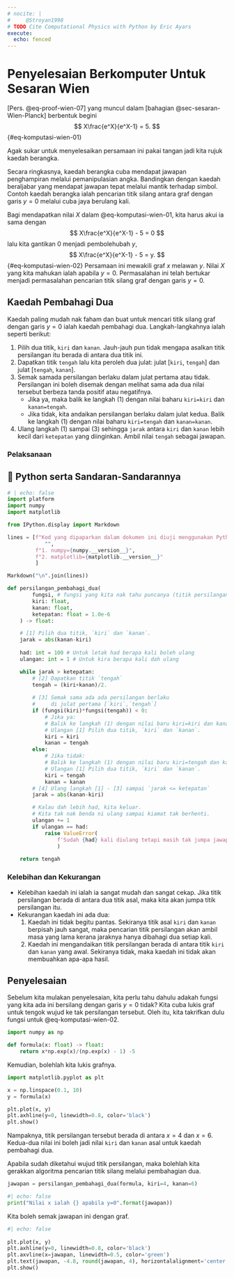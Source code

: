 ```yaml
---
# nocite: |
#     @Stroyan1998
# TODO Cite Computational Physics with Python by Eric Ayars
execute: 
  echo: fenced
---
```


# Penyelesaian Berkomputer Untuk Sesaran Wien {.appendix #sec-komputasi-wien}

[Pers. @eq-proof-wien-07] yang muncul dalam [bahagian @sec-sesaran-Wien-Planck] berbentuk begini
$$
    X\frac{e^X}{e^X-1} = 5.
$${#eq-komputasi-wien-01}

Agak sukar untuk menyelesaikan persamaan ini pakai tangan jadi kita rujuk kaedah berangka.

:::{.callout-note}
Secara ringkasnya, kaedah berangka cuba mendapat jawapan penghampiran melalui pemanipulasian angka.
Bandingkan dengan kaedah beraljabar yang mendapat jawapan tepat melalui mantik terhadap simbol. 
Contoh kaedah berangka ialah pencarian titik silang antara graf dengan garis $y=0$ melalui cuba jaya berulang kali.
:::

Bagi mendapatkan nilai $X$ dalam @eq-komputasi-wien-01, kita harus akui ia sama dengan
$$
    X\frac{e^X}{e^X-1} - 5 = 0
$$
lalu kita gantikan 0 menjadi pembolehubah $y$,
$$
    X\frac{e^X}{e^X-1} - 5 = y.
$${#eq-komputasi-wien-02}
Persamaan ini mewakili graf $x$ melawan $y$. 
Nilai $X$ yang kita mahukan ialah apabila $y=0$.
Permasalahan ini telah bertukar menjadi permasalahan pencarian titik silang graf dengan garis $y=0$.

## Kaedah Pembahagi Dua
Kaedah paling mudah nak faham dan buat untuk mencari titik silang graf dengan garis $y=0$ ialah kaedah pembahagi dua.
Langkah-langkahnya ialah seperti berikut:

1. Pilih dua titik, `kiri` dan `kanan`. Jauh-jauh pun tidak mengapa asalkan titik persilangan itu berada di antara dua titik ini.
2. Dapatkan titik `tengah` lalu kita peroleh dua julat: julat [`kiri`, `tengah`] dan julat [`tengah`, `kanan`].
3. Semak samada persilangan berlaku dalam julat pertama atau tidak. 
    Persilangan ini boleh disemak dengan melihat sama ada dua nilai tersebut berbeza tanda positif atau negatifnya.
    - Jika ya, maka balik ke langkah (1) dengan nilai baharu `kiri=kiri` dan `kanan=tengah`.
    - Jika tidak, kita andaikan persilangan berlaku dalam julat kedua. Balik ke langkah (1) dengan nilai baharu `kiri=tengah` dan `kanan=kanan`.
4. Ulang langkah (1) sampai (3) sehingga `jarak` antara `kiri` dan `kanan` lebih kecil dari `ketepatan` yang diinginkan.
    Ambil nilai `tengah` sebagai jawapan.

### Pelaksanaan

:::{.callout-note .column-margin}
## 🐍 Python serta Sandaran-Sandarannya
```python
# | echo: false
import platform
import numpy
import matplotlib

from IPython.display import Markdown

lines = [f"Kod yang dipaparkan dalam dokumen ini diuji menggunakan Python versi {platform.python_version()} bersama sandaran-sandaran berikut:",
            "",
         f"1. numpy={numpy.__version__}", 
         f"2. matplotlib={matplotlib.__version__}"
         ]

Markdown("\n".join(lines))
```
:::


```python
def persilangan_pembahagi_dua(
        fungsi, # fungsi yang kita nak tahu puncanya (titik persilangan)
        kiri: float, 
        kanan: float, 
        ketepatan: float = 1.0e-6
    ) -> float:

    # [1] Pilih dua titik, `kiri` dan `kanan`.
    jarak = abs(kanan-kiri)
    
    had: int = 100 # Untuk letak had berapa kali boleh ulang
    ulangan: int = 1 # Untuk kira berapa kali dah ulang

    while jarak > ketepatan:
        # [2] Dapatkan titik `tengah`
        tengah = (kiri+kanan)/2.
        
        # [3] Semak sama ada ada persilangan berlaku
        #     di julat pertama [`kiri`,`tengah`]
        if (fungsi(kiri)*fungsi(tengah)) < 0:
            # Jika ya:
            # Balik ke langkah (1) dengan nilai baru kiri=kiri dan kanan=tengah
            # Ulangan [1] Pilih dua titik, `kiri` dan `kanan`.
            kiri = kiri
            kanan = tengah
        else:
            # Jika tidak:
            # Balik ke langkah (1) dengan nilai baru kiri=tengah dan kanan=kanan
            # Ulangan [1] Pilih dua titik, `kiri` dan `kanan`.
            kiri = tengah
            kanan = kanan
        # [4] Ulang langkah [1] - [3] sampai `jarak <= ketepatan`
        jarak = abs(kanan-kiri)

        # Kalau dah lebih had, kita keluar. 
        # Kita tak nak benda ni ulang sampai kiamat tak berhenti.
        ulangan += 1
        if ulangan == had: 
            raise ValueError(
                f'Sudah {had} kali diulang tetapi masih tak jumpa jawapan.'
                )
    
    return tengah
```

### Kelebihan dan Kekurangan
- Kelebihan kaedah ini ialah ia sangat mudah dan sangat cekap. 
    Jika titik persilangan berada di antara dua titik asal, maka kita akan jumpa titik persilangan itu.
- Kekurangan kaedah ini ada dua:
    1. Kaedah ini tidak begitu pantas. 
        Sekiranya titik asal `kiri` dan `kanan` berpisah jauh sangat, maka pencarian titik persilangan akan ambil masa yang lama kerana jaraknya hanya dibahagi dua setiap kali.
    2. Kaedah ini mengandaikan titik persilangan berada di antara titik `kiri` dan `kanan` yang awal.
        Sekiranya tidak, maka kaedah ini tidak akan membuahkan apa-apa hasil.


## Penyelesaian
Sebelum kita mulakan penyelesaian, kita perlu tahu dahulu adakah fungsi yang kita ada ini bersilang dengan garis $y=0$ tidak?
Kita cuba lukis graf untuk tengok wujud ke tak persilangan tersebut.
Oleh itu, kita takrifkan dulu fungsi untuk @eq-komputasi-wien-02.
```python
import numpy as np

def formula(x: float) -> float:
    return x*np.exp(x)/(np.exp(x) - 1) -5
```

Kemudian, bolehlah kita lukis grafnya.
```python
import matplotlib.pyplot as plt

x = np.linspace(0.1, 10)
y = formula(x)

plt.plot(x, y)
plt.axhline(y=0, linewidth=0.8, color='black')
plt.show()
```

Nampaknya, titik persilangan tersebut berada di antara $x=4$ dan $x=6$.
Kedua-dua nilai ini boleh jadi nilai `kiri` dan `kanan` asal untuk kaedah pembahagi dua.

Apabila sudah diketahui wujud titik persilangan, maka bolehlah kita gerakkan algoritma pencarian titik silang melalui pembahagian dua.
```python
jawapan = persilangan_pembahagi_dua(formula, kiri=4, kanan=6)
```
```python
#| echo: false 
print("Nilai x ialah {} apabila y=0".format(jawapan))
```

Kita boleh semak jawapan ini dengan graf.
```python
#| echo: false
 
plt.plot(x, y)
plt.axhline(y=0, linewidth=0.8, color='black')
plt.axvline(x=jawapan, linewidth=0.5, color='green')
plt.text(jawapan, -4.8, round(jawapan, 4), horizontalalignment='center')
plt.show()
```

<!-- ::: aside
@Stroyan1998 juga ada menyelesaikan persamaan ini dan mendapat nilai yang sama.
Dia menulisnya sebagai $5=(5-X)e^X$ yang setara dengan @eq-komputasi-wien-01.
Namun begitu, bentuk grafnya berbeza.
```python
#| echo: false

def formula_stroyan(x):
    return (5-x)*np.exp(x) - 5

x = np.linspace(0.1, 6)
y = formula_stroyan(x)
plt.plot(x, y)
plt.axhline(y=0, color='black', lw=0.8)
plt.show()
```
::: -->
